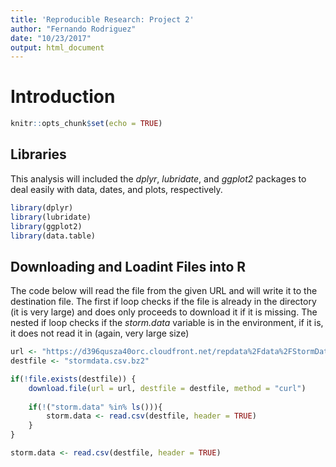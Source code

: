 ```yaml
---
title: 'Reproducible Research: Project 2'
author: "Fernando Rodriguez"
date: "10/23/2017"
output: html_document
---
```

# Introduction

```r
knitr::opts_chunk$set(echo = TRUE)

```
## Libraries

This analysis will included the *dplyr*, *lubridate*, and *ggplot2* packages to deal easily with data, dates, and plots, respectively.

```r

library(dplyr)
library(lubridate)
library(ggplot2)
library(data.table)

```

## Downloading and Loadint Files into R

The code below will read the file from the given URL and will write it to the destination file.  The first if loop checks if the file is already in the directory (it is very large) and does only proceeds to download it if it is missing.  The nested if loop checks if the *storm.data* variable is in the environment, if it is, it does not read it in (again, very large size)
```r

url <- "https://d396qusza40orc.cloudfront.net/repdata%2Fdata%2FStormData.csv.bz2"
destfile <- "stormdata.csv.bz2"

if(!file.exists(destfile)) {
    download.file(url = url, destfile = destfile, method = "curl")
    
    if(!("storm.data" %in% ls())){
        storm.data <- read.csv(destfile, header = TRUE)
    }
}

storm.data <- read.csv(destfile, header = TRUE)


```

